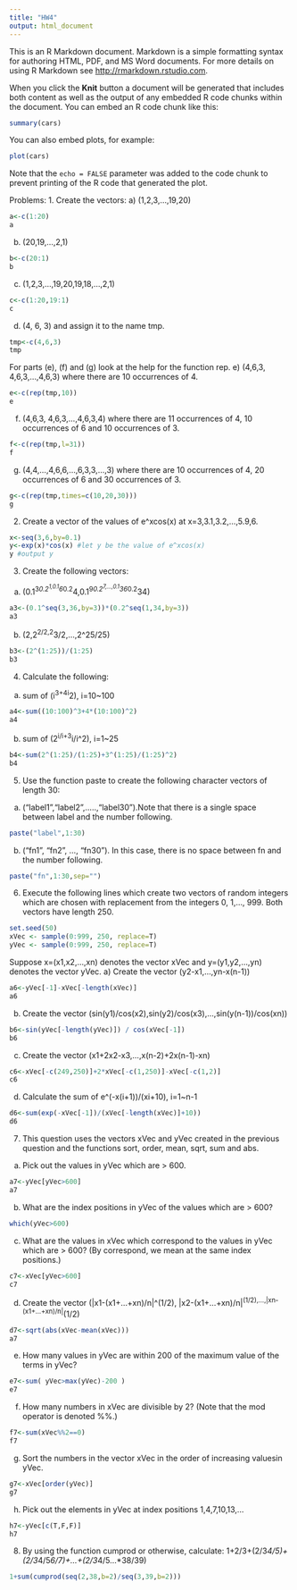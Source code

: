 ```yaml
---
title: "HW4"
output: html_document
---
```


This is an R Markdown document. Markdown is a simple formatting syntax for authoring HTML, PDF, and MS Word documents. For more details on using R Markdown see <http://rmarkdown.rstudio.com>.

When you click the **Knit** button a document will be generated that includes both content as well as the output of any embedded R code chunks within the document. You can embed an R code chunk like this:

```r
summary(cars)
```

You can also embed plots, for example:

```r
plot(cars)
```

Note that the `echo = FALSE` parameter was added to the code chunk to prevent printing of the R code that generated the plot.

Problems:
1. Create the vectors:
a) (1,2,3,...,19,20)
```r
a<-c(1:20)
a
```
b) (20,19,...,2,1)
```r
b<-c(20:1)
b
```
c) (1,2,3,...,19,20,19,18,...,2,1)
```r
c<-c(1:20,19:1)
c
```
d) (4, 6, 3) and assign it to the name tmp.
```r
tmp<-c(4,6,3)
tmp
```
For parts (e), (f) and (g) look at the help for the function rep.
e) (4,6,3, 4,6,3,...,4,6,3) where there are 10 occurrences of 4.
```r
e<-c(rep(tmp,10))
e
```
f) (4,6,3, 4,6,3,...,4,6,3,4) where there are 11 occurrences of 4, 10
occurrences of 6 and 10 occurrences of 3.
```r
f<-c(rep(tmp,l=31))
f
```
g) (4,4,...,4,6,6,...,6,3,3,...,3) where there  are 10 occurrences of 4, 20 occurrences of 6 and 30 occurrences of 3.
```r
g<-c(rep(tmp,times=c(10,20,30)))
g
```
2. Create a vector of the values of e^xcos(x) at x=3,3.1,3.2,...,5.9,6.
```r
x<-seq(3,6,by=0.1) 
y<-exp(x)*cos(x) #let y be the value of e^xcos(x)
y #output y
```
3. Create the following vectors:
a) (0.1^3*0.2^1,0.1^6*0.2^4,0.1^9*0.2^7,...,0.1^36*0.2^34)
```r
a3<-(0.1^seq(3,36,by=3))*(0.2^seq(1,34,by=3))
a3
```
b) (2,2^2/2,2^3/2,...,2^25/25)
```r
b3<-(2^(1:25))/(1:25)
b3
```
4. Calculate the following: 
a) sum of (i^3+4i^2), i=10~100
```r
a4<-sum((10:100)^3+4*(10:100)^2)
a4
```
b) sum of (2^i/i+3^i/i^2), i=1~25
```r
b4<-sum(2^(1:25)/(1:25)+3^(1:25)/(1:25)^2)
b4
```
5. Use the function paste to create the following character vectors of length 30:
a) ("label1","label2",.....,"label30").Note that there is a single space between label and the number following.
```r
paste("label",1:30)
```
b) ("fn1", "fn2", ..., "fn30"). In this case, there is no space between fn and the number following.
```r
paste("fn",1:30,sep="")
```
6. Execute the following lines which create two vectors of random integers which are chosen with replacement from the integers 0, 1,..., 999. Both vectors have length 250.
```r
set.seed(50)
xVec <- sample(0:999, 250, replace=T) 
yVec <- sample(0:999, 250, replace=T)
```
Suppose x=(x1,x2,...,xn) denotes the vector xVec and y=(y1,y2,...,yn) denotes the vector yVec.
a) Create the vector (y2-x1,...,yn-x(n-1))
```r
a6<-yVec[-1]-xVec[-length(xVec)]
a6
```
b) Create the vector (sin(y1)/cos(x2),sin(y2)/cos(x3),...,sin(y(n-1))/cos(xn))
```r
b6<-sin(yVec[-length(yVec)]) / cos(xVec[-1])
b6
```
c) Create the vector (x1+2x2-x3,...,x(n-2)+2x(n-1)-xn)
```r
c6<-xVec[-c(249,250)]+2*xVec[-c(1,250)]-xVec[-c(1,2)]
c6
```
d) Calculate the sum of e^(-x(i+1))/(xi+10), i=1~n-1
```r
d6<-sum(exp(-xVec[-1])/(xVec[-length(xVec)]+10))
d6
```
7. This question uses the vectors xVec and yVec created in the previous question and the functions sort, order, mean, sqrt, sum and abs.
a) Pick out the values in yVec which are > 600.
```r
a7<-yVec[yVec>600]
a7
```
b) What are the index positions in yVec of the values which are > 600?
```r
which(yVec>600)
```
c) What are the values in xVec which correspond to the values in yVec which are > 600? (By correspond, we mean at the same index
positions.)
```r
c7<-xVec[yVec>600]
c7
```
d) Create the vector (|x1-(x1+...+xn)/n|^(1/2), |x2-(x1+...+xn)/n|^(1/2),...,|xn-(x1+...+xn)/n|^(1/2)
```r
d7<-sqrt(abs(xVec-mean(xVec)))
a7
```
e) How many values in yVec are within 200 of the maximum value of
the terms in yVec?
```r
e7<-sum( yVec>max(yVec)-200 )
e7
```
f) How many numbers in xVec are divisible by 2? (Note that the mod
operator is denoted %%.)
```r
f7<-sum(xVec%%2==0)
f7
```
g) Sort the numbers in the vector xVec in the order of increasing valuesin yVec.
```r
g7<-xVec[order(yVec)]
g7
```
h) Pick out the elements in yVec at index positions 1,4,7,10,13,...
```r
h7<-yVec[c(T,F,F)]
h7
```
8. By using the function cumprod or otherwise, calculate:
1+2/3+(2/3*4/5)+(2/3*4/5*6/7)+...+(2/3*4/5...*38/39)
```r
1+sum(cumprod(seq(2,38,b=2)/seq(3,39,b=2)))
```
